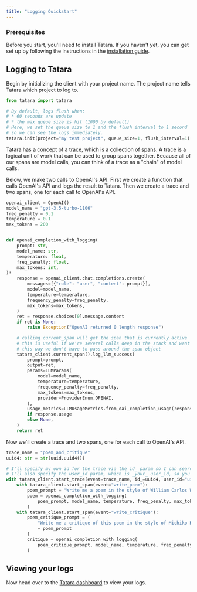 ```yaml
---
title: "Logging Quickstart"
---
```


### Prerequisites

Before you start, you'll need to install Tatara. If you haven't yet, you can get set up by following the instructions in the [installation guide](/setup).

## Logging to Tatara

Begin by initializing the client with your project name. The project name tells Tatara which project to log to.

```python
from tatara import tatara

# By default, logs flush when:
# * 60 seconds are update
# * the max queue size is hit (1000 by default)
# Here, we set the queue size to 1 and the flush interval to 1 second
# so we can see the logs immediately.
tatara.init(project="my test project", queue_size=1, flush_interval=1)
```

Tatara has a concept of a [trace](/concepts#traces), which is a collection of [spans](/concepts#span). A trace is a logical unit of work that can be used to group spans together.
Because all of our spans are model calls, you can think of a trace as a "chain" of model calls.

Below, we make two calls to OpenAI's API.
First we create a function that calls OpenAI's API and logs the result to Tatara.
Then we create a trace and two spans, one for each call to OpenAI's API.

```python
openai_client = OpenAI()
model_name = "gpt-3.5-turbo-1106"
freq_penalty = 0.1
temperature = 0.1
max_tokens = 200


def openai_completion_with_logging(
    prompt: str,
    model_name: str,
    temperature: float,
    freq_penalty: float,
    max_tokens: int,
):
    response = openai_client.chat.completions.create(
        messages=[{"role": "user", "content": prompt}],
        model=model_name,
        temperature=temperature,
        frequency_penalty=freq_penalty,
        max_tokens=max_tokens,
    )
    ret = response.choices[0].message.content
    if ret is None:
        raise Exception("OpenAI returned 0 length response")

    # calling current_span will get the span that is currently active
    # this is useful if we're several calls deep in the stack and want to log something
    # this way we don't have to pass around the span object
    tatara_client.current_span().log_llm_success(
        prompt=prompt,
        output=ret,
        params=LLMParams(
            model=model_name,
            temperature=temperature,
            frequency_penalty=freq_penalty,
            max_tokens=max_tokens,
            provider=ProviderEnum.OPENAI,
        ),
        usage_metrics=LLMUsageMetrics.from_oai_completion_usage(response.usage)
        if response.usage
        else None,
    )
    return ret
```

Now we'll create a trace and two spans, one for each call to OpenAI's API.

```python
trace_name = "poem_and_critique"
uuid4: str = str(uuid.uuid4())

# I'll specify my own id for the trace via the id_ param so I can search for it in the UI later on.
# I'll also specify the user_id param, which is _your_ user_id, so you know which of your users is responsible for this interaction.
with tatara_client.start_trace(event=trace_name, id_=uuid4, user_id="user-123"):
    with tatara_client.start_span(event="write_poem"):
        poem_prompt = "Write me a poem in the style of William Carlos Williams"
        poem = openai_completion_with_logging(
            poem_prompt, model_name, temperature, freq_penalty, max_tokens
        )
    with tatara_client.start_span(event="write_critique"):
        poem_critique_prompt = (
            "Write me a critique of this poem in the style of Michiko Kakutani: "
            + poem_prompt
        )
        critique = openai_completion_with_logging(
            poem_critique_prompt, model_name, temperature, freq_penalty, max_tokens
        )
```

## Viewing your logs

Now head over to the [Tatara dashboard](https://app.tatara.ai) to view your logs.
